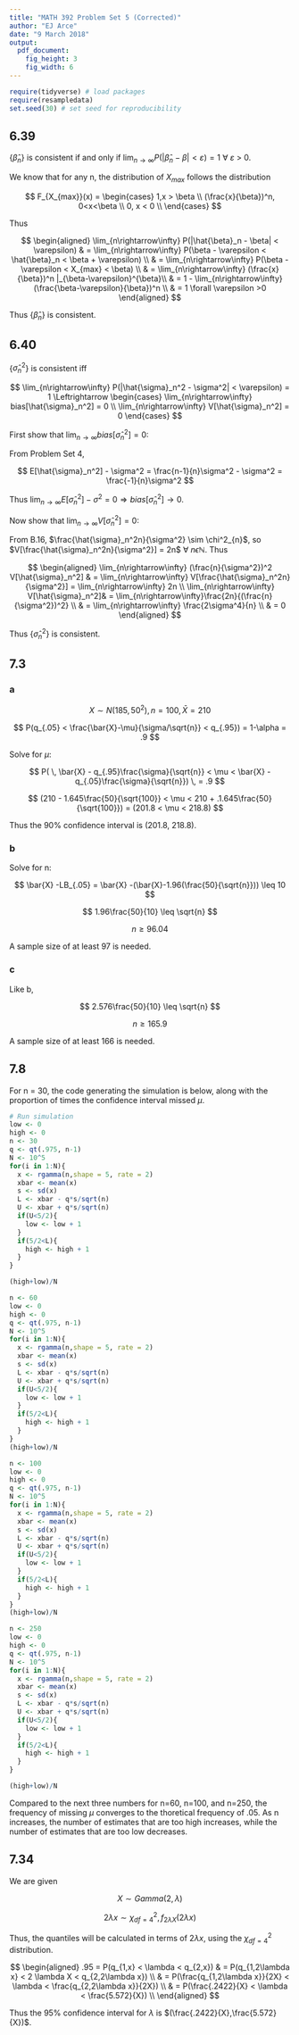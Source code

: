 ```yaml
---
title: "MATH 392 Problem Set 5 (Corrected)"
author: "EJ Arce"
date: "9 March 2018"
output: 
  pdf_document:
    fig_height: 3
    fig_width: 6
---
```


```r
require(tidyverse) # load packages
require(resampledata)
set.seed(30) # set seed for reproducibility
```

## 6.39

{$\hat{\beta}_n$} is consistent if and only if $\lim_{n\rightarrow\infty} P(|\hat{\beta}_n - \beta| < \varepsilon) = 1$ $\forall$ $\varepsilon$ > 0.

We know that for any n, the distribution of $X_{max}$ follows the distribution

$$
F_{X_{max}}(x) = \begin{cases}
1,x > \beta \\
(\frac{x}{\beta})^n, 0<x<\beta \\
0, x < 0 \\
\end{cases}
$$

Thus

$$
\begin{aligned}
\lim_{n\rightarrow\infty} P(|\hat{\beta}_n - \beta| < \varepsilon)
& = \lim_{n\rightarrow\infty} P(\beta - \varepsilon < \hat{\beta}_n < \beta + \varepsilon) \\ 
& = \lim_{n\rightarrow\infty} P(\beta - \varepsilon < X_{max} < \beta)  \\
& = \lim_{n\rightarrow\infty} (\frac{x}{\beta})^n |_{\beta-\varepsilon}^{\beta}\\
& = 1 - \lim_{n\rightarrow\infty} (\frac{\beta-\varepsilon}{\beta})^n \\
& = 1 \forall \varepsilon >0
\end{aligned}
$$

Thus {$\hat{\beta}_n$} is consistent.

## 6.40

{$\hat{\sigma}_n^2$} is consistent iff

$$
\lim_{n\rightarrow\infty} P(|\hat{\sigma}_n^2 - \sigma^2| < \varepsilon)
= 1 \Leftrightarrow 
\begin{cases}
\lim_{n\rightarrow\infty} bias[\hat{\sigma}_n^2] = 0 \\
\lim_{n\rightarrow\infty} V[\hat{\sigma}_n^2] = 0
\end{cases}
$$

First show that $\lim_{n\rightarrow\infty} bias[\hat{\sigma}_n^2] = 0$:

From Problem Set 4, 

$$
E[\hat{\sigma}_n^2] - \sigma^2 =
\frac{n-1}{n}\sigma^2 - \sigma^2 = 
\frac{-1}{n}\sigma^2
$$

Thus $\lim_{n\rightarrow\infty} E[\hat{\sigma}_n^2] - \sigma^2 = 0 \Rightarrow bias[\hat{\sigma}_n^2] \rightarrow 0$.

Now show that $\lim_{n\rightarrow\infty} V[\hat{\sigma}_n^2] = 0$:

From B.16, $\frac{\hat{\sigma}_n^2n}{\sigma^2} \sim \chi^2_{n}$, so $V[\frac{\hat{\sigma}_n^2n}{\sigma^2}] = 2n$ $\forall$ $n \epsilon \mathbb{N}$. Thus


$$
\begin{aligned}
\lim_{n\rightarrow\infty} (\frac{n}{\sigma^2})^2 V[\hat{\sigma}_n^2]
& = \lim_{n\rightarrow\infty} V[\frac{\hat{\sigma}_n^2n}{\sigma^2}] = \lim_{n\rightarrow\infty} 2n \\
\lim_{n\rightarrow\infty} V[\hat{\sigma}_n^2]& = \lim_{n\rightarrow\infty}\frac{2n}{(\frac{n}{\sigma^2})^2} \\ 
& = \lim_{n\rightarrow\infty} \frac{2\sigma^4}{n} \\
& = 0
\end{aligned}
$$

Thus {$\hat{\sigma}_n^2$} is consistent.

## 7.3

### a

$$
X \sim N(185, 50^2) , n = 100, \bar{X} = 210 
$$

$$
P(q_{.05} < \frac{\bar{X}-\mu}{\sigma/\sqrt{n}} < q_{.95}) = 1-\alpha = .9
$$

Solve for $\mu$:

$$
P( \, \bar{X} - q_{.95}\frac{\sigma}{\sqrt{n}} < 
\mu < 
\bar{X} - q_{.05}\frac{\sigma}{\sqrt{n}}) \, =
.9
$$

$$
(210 - 1.645\frac{50}{\sqrt{100}} < 
\mu < 
210 + .1.645\frac{50}{\sqrt{100}}) =
(201.8 < \mu < 218.8)
$$

Thus the 90% confidence interval is (201.8, 218.8).

### b

Solve for n:

$$
\bar{X} -LB_{.05} =
\bar{X} -(\bar{X}-1.96(\frac{50}{\sqrt{n}}))
\leq 10
$$

$$
1.96\frac{50}{10} \leq \sqrt{n}
$$

$$
n \geq 96.04
$$

A sample size of at least 97 is needed.

### c

Like b,

$$
2.576\frac{50}{10} \leq \sqrt{n}
$$

$$
n \geq 165.9
$$

A sample size of at least 166 is needed.

## 7.8

For n = 30, the code generating the simulation is below, along with the proportion of times the confidence interval missed $\mu$.

```r
# Run simulation
low <- 0
high <- 0
n <- 30
q <- qt(.975, n-1)
N <- 10^5
for(i in 1:N){
  x <- rgamma(n,shape = 5, rate = 2)
  xbar <- mean(x)
  s <- sd(x)
  L <- xbar - q*s/sqrt(n)
  U <- xbar + q*s/sqrt(n)
  if(U<5/2){
    low <- low + 1
  }
  if(5/2<L){
    high <- high + 1
  }
}

(high+low)/N
```

```r
n <- 60
low <- 0
high <- 0
q <- qt(.975, n-1)
N <- 10^5
for(i in 1:N){
  x <- rgamma(n,shape = 5, rate = 2)
  xbar <- mean(x)
  s <- sd(x)
  L <- xbar - q*s/sqrt(n)
  U <- xbar + q*s/sqrt(n)
  if(U<5/2){
    low <- low + 1
  }
  if(5/2<L){
    high <- high + 1
  }
}
(high+low)/N
```

```r
n <- 100
low <- 0
high <- 0
q <- qt(.975, n-1)
N <- 10^5
for(i in 1:N){
  x <- rgamma(n,shape = 5, rate = 2)
  xbar <- mean(x)
  s <- sd(x)
  L <- xbar - q*s/sqrt(n)
  U <- xbar + q*s/sqrt(n)
  if(U<5/2){
    low <- low + 1
  }
  if(5/2<L){
    high <- high + 1
  }
}
(high+low)/N
```

```r
n <- 250
low <- 0
high <- 0
q <- qt(.975, n-1)
N <- 10^5
for(i in 1:N){
  x <- rgamma(n,shape = 5, rate = 2)
  xbar <- mean(x)
  s <- sd(x)
  L <- xbar - q*s/sqrt(n)
  U <- xbar + q*s/sqrt(n)
  if(U<5/2){
    low <- low + 1
  }
  if(5/2<L){
    high <- high + 1
  }
}

(high+low)/N
```

Compared to the next three numbers for n=60, n=100, and n=250, the frequency of missing $\mu$ converges to the thoretical frequency of .05. As n increases, the number of estimates that are too high increases, while the number of estimates that are too low decreases.

## 7.34

We are given

$$
X \sim Gamma(2,\lambda)
$$

$$
2\lambda x \sim \chi^2_{df=4},
f_{2\lambda X}(2\lambda x)
$$

Thus, the quantiles will be calculated in terms of $2\lambda x$, using the $\chi^2_{df=4}$  distribution.

$$
\begin{aligned}
.95 = P(q_{1,x} < \lambda < q_{2,x})
& =  P(q_{1,2\lambda x} < 2 \lambda X < q_{2,2\lambda x}) \\ 
& = P(\frac{q_{1,2\lambda x}}{2X} < \lambda < \frac{q_{2,2\lambda x}}{2X}) \\
& = P(\frac{.2422}{X} < \lambda < \frac{5.572}{X}) \\
\end{aligned}
$$

Thus the 95% confidence interval for $\lambda$ is $(\frac{.2422}{X},\frac{5.572}{X})$.